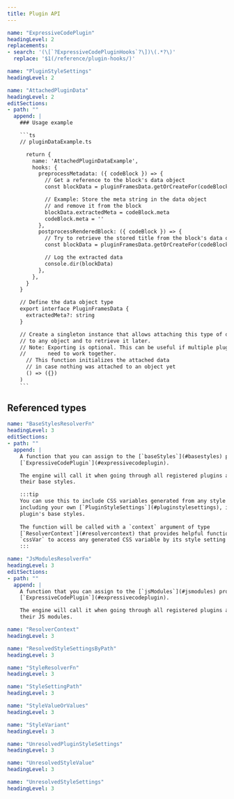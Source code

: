 ```yaml
---
title: Plugin API
---
```


````yml include
name: "ExpressiveCodePlugin"
headingLevel: 2
replacements:
- search: '(\[`?ExpressiveCodePluginHooks`?\])\(.*?\)'
  replace: '$1(/reference/plugin-hooks/)'
````

````yml include
name: "PluginStyleSettings"
headingLevel: 2
````

````yml include
name: "AttachedPluginData"
headingLevel: 2
editSections:
- path: ""
  append: |
    ### Usage example

    ```ts
    // pluginDataExample.ts

      return {
        name: 'AttachedPluginDataExample',
        hooks: {
          preprocessMetadata: ({ codeBlock }) => {
            // Get a reference to the block's data object
            const blockData = pluginFramesData.getOrCreateFor(codeBlock)

            // Example: Store the meta string in the data object
            // and remove it from the block
            blockData.extractedMeta = codeBlock.meta
            codeBlock.meta = ''
          },
          postprocessRenderedBlock: ({ codeBlock }) => {
            // Try to retrieve the stored title from the block's data object
            const blockData = pluginFramesData.getOrCreateFor(codeBlock)

            // Log the extracted data
            console.dir(blockData)
          },
        },
      }
    }

    // Define the data object type
    export interface PluginFramesData {
      extractedMeta?: string
    }

    // Create a singleton instance that allows attaching this type of data
    // to any object and to retrieve it later.
    // Note: Exporting is optional. This can be useful if multiple plugins
    //       need to work together.
      // This function initializes the attached data
      // in case nothing was attached to an object yet
      () => ({})
    )
    ```
````

## Referenced types

````yml include
name: "BaseStylesResolverFn"
headingLevel: 3
editSections:
- path: ""
  append: |
    A function that you can assign to the [`baseStyles`](#basestyles) property of an
    [`ExpressiveCodePlugin`](#expressivecodeplugin).

    The engine will call it when going through all registered plugins and collecting
    their base styles.

    :::tip
    You can use this to include CSS variables generated from any style settings,
    including your own [`PluginStyleSettings`](#pluginstylesettings), into your
    plugin's base styles.
    
    The function will be called with a `context` argument of type
    [`ResolverContext`](#resolvercontext) that provides helpful functions like
    `cssVar` to access any generated CSS variable by its style setting path.
    :::
````

````yml include
name: "JsModulesResolverFn"
headingLevel: 3
editSections:
- path: ""
  append: |
    A function that you can assign to the [`jsModules`](#jsmodules) property of an
    [`ExpressiveCodePlugin`](#expressivecodeplugin).

    The engine will call it when going through all registered plugins and collecting
    their JS modules.
````

````yml include
name: "ResolverContext"
headingLevel: 3
````

````yml include
name: "ResolvedStyleSettingsByPath"
headingLevel: 3
````

````yml include
name: "StyleResolverFn"
headingLevel: 3
````

````yml include
name: "StyleSettingPath"
headingLevel: 3
````

````yml include
name: "StyleValueOrValues"
headingLevel: 3
````

````yml include
name: "StyleVariant"
headingLevel: 3
````

````yml include
name: "UnresolvedPluginStyleSettings"
headingLevel: 3
````

````yml include
name: "UnresolvedStyleValue"
headingLevel: 3
````

````yml include
name: "UnresolvedStyleSettings"
headingLevel: 3
````
